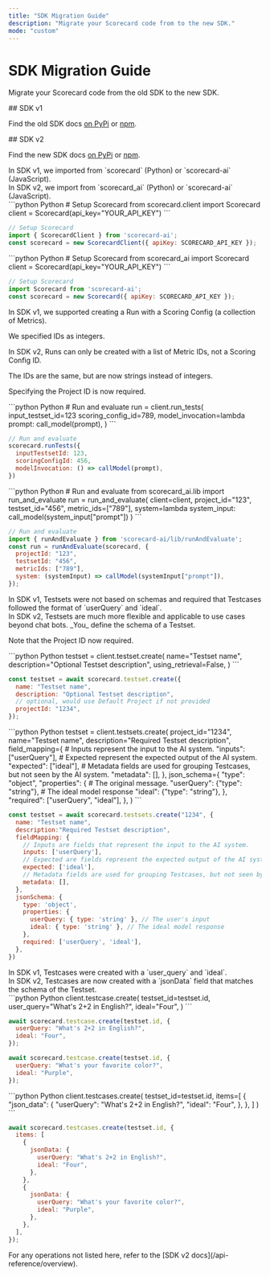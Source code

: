 ```yaml
---
title: "SDK Migration Guide"
description: "Migrate your Scorecard code from to the new SDK."
mode: "custom"
---
```


<div className="p-16 pt-4">

# SDK Migration Guide

Migrate your Scorecard code from the old SDK to the new SDK.

<div className="grid grid-cols-2 gap-x-8 gap-y-4 pt-8">

<div>
## SDK v1

Find the old SDK docs [on PyPi](https://pypi.org/project/scorecard-ai/1.1.1/) or [npm](https://www.npmjs.com/package/scorecard-ai/v/0.6.1).
</div>

<div>
## SDK v2

Find the new SDK docs [on PyPi](https://pypi.org/project/scorecard-ai) or [npm](https://www.npmjs.com/package/scorecard-ai).
</div>

<div>
In SDK v1, we imported from `scorecard` (Python) or `scorecard-ai` (JavaScript).
</div>

<div>
In SDK v2, we import from `scorecard_ai` (Python) or `scorecard-ai` (JavaScript).
</div>

<CodeGroup>
```python Python
# Setup Scorecard
from scorecard.client import Scorecard
client = Scorecard(api_key="YOUR_API_KEY")
```

```javascript JavaScript
// Setup Scorecard
import { ScorecardClient } from 'scorecard-ai';
const scorecard = new ScorecardClient({ apiKey: SCORECARD_API_KEY });
```
</CodeGroup>

<CodeGroup>
```python Python
# Setup Scorecard
from scorecard_ai import Scorecard
client = Scorecard(api_key="YOUR_API_KEY")
```

```javascript JavaScript
// Setup Scorecard
import Scorecard from 'scorecard-ai';
const scorecard = new Scorecard({ apiKey: SCORECARD_API_KEY });
```
</CodeGroup>

<div>
In SDK v1, we supported creating a Run with a Scoring Config (a collection of Metrics).

We specified IDs as integers.
</div>

<div>
In SDK v2, Runs can only be created with a list of Metric IDs, not a Scoring Config ID.

The IDs are the same, but are now strings instead of integers.

Specifying the Project ID is now required.
</div>

<CodeGroup>
```python Python
# Run and evaluate
run = client.run_tests(
  input_testset_id=123
  scoring_config_id=789,
  model_invocation=lambda prompt: call_model(prompt),
)
```

```javascript JavaScript
// Run and evaluate
scorecard.runTests({
  inputTestsetId: 123,
  scoringConfigId: 456,
  modelInvocation: () => callModel(prompt),
})
```
</CodeGroup>

<CodeGroup>
```python Python
# Run and evaluate
from scorecard_ai.lib import run_and_evaluate
run = run_and_evaluate(
    client=client,
    project_id="123",
    testset_id="456",
    metric_ids=["789"],
    system=lambda system_input: call_model(system_input["prompt"])
)
```

```javascript JavaScript
// Run and evaluate
import { runAndEvaluate } from 'scorecard-ai/lib/runAndEvaluate';
const run = runAndEvaluate(scorecard, {
  projectId: "123",
  testsetId: "456",
  metricIds: ["789"],
  system: (systemInput) => callModel(systemInput["prompt"]),
});
```
</CodeGroup>

<div>
In SDK v1, Testsets were not based on schemas and required that Testcases followed the format of `userQuery` and `ideal`.
</div>

<div>
In SDK v2, Testsets are much more flexible and applicable to use cases beyond chat bots. _You_ define the schema of a Testset.

Note that the Project ID now required.
</div>

<CodeGroup>
```python Python
testset = client.testset.create(
    name="Testset name",
    description="Optional Testset description",
    using_retrieval=False,
)
```

```javascript JavaScript
const testset = await scorecard.testset.create({
  name: "Testset name",
  description: "Optional Testset description",
  // optional, would use Default Project if not provided
  projectId: "1234",
});
```
</CodeGroup>

<CodeGroup>
```python Python
testset = client.testsets.create(
    project_id="1234",
    name="Testset name",
    description="Required Testset description",
    field_mapping={
        # Inputs represent the input to the AI system.
        "inputs": ["userQuery"],
        # Expected represent the expected output of the AI system.
        "expected": ["ideal"],
        # Metadata fields are used for grouping Testcases, but not seen by the AI system.
        "metadata": [],
    },
    json_schema={
        "type": "object",
        "properties": {
            # The original message.
            "userQuery": {"type": "string"},
            # The ideal model response
            "ideal": {"type": "string"},
        },
        "required": ["userQuery", "ideal"],
    },
)
```

```javascript JavaScript
const testset = await scorecard.testsets.create("1234", {
  name: "Testset name",
  description:"Required Testset description",
  fieldMapping: {
    // Inputs are fields that represent the input to the AI system.
    inputs: ['userQuery'],
    // Expected are fields represent the expected output of the AI system.
    expected: ['ideal'],
    // Metadata fields are used for grouping Testcases, but not seen by the AI system.
    metadata: [],
  },
  jsonSchema: {
    type: 'object',
    properties: {
      userQuery: { type: 'string' }, // The user's input
      ideal: { type: 'string' }, // The ideal model response
    },
    required: ['userQuery', 'ideal'],
  },
})
```
</CodeGroup>

<div>
In SDK v1, Testcases were created with a `user_query` and `ideal`.
</div>

<div>
In SDK v2, Testcases are now created with a `jsonData` field that matches the schema of the Testset.
</div>

<CodeGroup>
```python Python
client.testcase.create(
  testset_id=testset.id,
  user_query="What's 2+2 in English?",
  ideal="Four",
)
```

```javascript JavaScript
await scorecard.testcase.create(testset.id, {
  userQuery: "What's 2+2 in English?",
  ideal: "Four",
});

await scorecard.testcase.create(testset.id, {
  userQuery: "What's your favorite color?",
  ideal: "Purple",
});
```
</CodeGroup>

<CodeGroup>
```python Python
client.testcases.create(
  testset_id=testset.id,
  items=[
      {
          "json_data": {
              "userQuery": "What's 2+2 in English?",
              "ideal": "Four",
          },
      },
  ]
)
```

```javascript JavaScript
await scorecard.testcases.create(testset.id, {
  items: [
    {
      jsonData: {
        userQuery: "What's 2+2 in English?",
        ideal: "Four",
      },
    },
    {
      jsonData: {
        userQuery: "What's your favorite color?",
        ideal: "Purple",
      },
    },
  ],
});
```
</CodeGroup>

<div></div>

<div>
For any operations not listed here, refer to the [SDK v2 docs](/api-reference/overview).
</div>

</div>
</div>